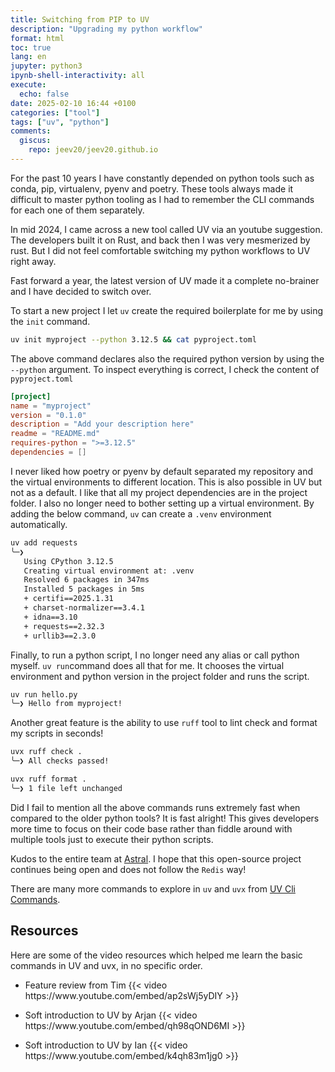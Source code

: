```yaml
---
title: Switching from PIP to UV
description: "Upgrading my python workflow"
format: html
toc: true
lang: en
jupyter: python3
ipynb-shell-interactivity: all
execute:
  echo: false
date: 2025-02-10 16:44 +0100
categories: ["tool"]
tags: ["uv", "python"]
comments:
  giscus:
    repo: jeev20/jeev20.github.io
---
```



For the past 10 years I have constantly depended on python tools such as conda, pip, virtualenv, pyenv and poetry. These tools always made it difficult to master python tooling as I had to remember the CLI commands for each one of them separately. 

In mid 2024, I came across a new tool called UV via an youtube suggestion. The developers built it on Rust, and back then I was very mesmerized by rust. But I did not feel comfortable switching my python workflows to UV right away. 

Fast forward a year, the latest version of UV made it a complete no-brainer and I have decided to switch over. 

To start a new project I let `uv` create the required boilerplate for me by using the `init` command. 

```.bash
uv init myproject --python 3.12.5 && cat pyproject.toml 
```
The above command declares also the required python version by using the `--python` argument. To inspect everything is correct, I check the content of `pyproject.toml`

```.toml
[project]
name = "myproject"
version = "0.1.0"
description = "Add your description here"
readme = "README.md"
requires-python = ">=3.12.5"
dependencies = []
```

I never liked how poetry or pyenv by default separated my repository and the virtual environments to different location. This is also possible in UV but not as a default. I like that all my project dependencies are in the project folder. I also no longer need to bother setting up a virtual environment. By adding the below command, `uv` can create a `.venv` environment automatically.

```.bash
uv add requests 
╰─❯
   Using CPython 3.12.5
   Creating virtual environment at: .venv
   Resolved 6 packages in 347ms
   Installed 5 packages in 5ms
   + certifi==2025.1.31
   + charset-normalizer==3.4.1
   + idna==3.10
   + requests==2.32.3
   + urllib3==2.3.0

```

Finally, to run a python script, I no longer need any alias or call python myself. `uv run`command does all that for me. It chooses the virtual environment and python version in the project folder and runs the script.

```.bash
uv run hello.py
╰─❯ Hello from myproject!
```


Another great feature is the ability to use `ruff` tool to lint check and format my scripts in seconds!

```.bash
uvx ruff check .
╰─❯ All checks passed!
```

```.bash
uvx ruff format .
╰─❯ 1 file left unchanged
```

Did I fail to mention all the above commands runs extremely fast when compared to the older python tools? It is fast alright! 
This gives developers more time to focus on their code base rather than fiddle around with multiple tools just to execute their python scripts.

Kudos to the entire team at [Astral](https://docs.astral.sh/). I hope that this open-source project continues being open and does not follow the `Redis` way!

There are many more commands to explore in `uv` and `uvx` from [UV Cli Commands](https://docs.astral.sh/uv/reference/cli/). 

## Resources 
Here are some of the video resources which helped me learn the basic commands in UV and uvx, in no specific order.

   * Feature review from Tim 
   {{< video https://www.youtube.com/embed/ap2sWj5yDIY >}}


   * Soft introduction to UV by Arjan
   {{< video https://www.youtube.com/embed/qh98qOND6MI >}}


   * Soft introduction to UV by Ian
    {{< video https://www.youtube.com/embed/k4qh83m1jg0 >}}
   

   
